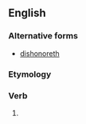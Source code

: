 ==English==

===Alternative forms===
* [[dishonoreth]]

===Etymology===
{{suffix|dishonour|eth|lang=en}}

===Verb===
{{head|en|verb form}}

# {{en-archaic third-person singular of|dishonour}}